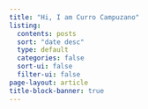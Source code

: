 ```yaml
---
title: "Hi, I am Curro Campuzano"
listing:
  contents: posts
  sort: "date desc"
  type: default
  categories: false
  sort-ui: false
  filter-ui: false
page-layout: article
title-block-banner: true
---
```


